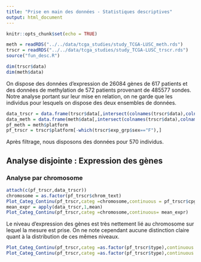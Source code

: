 ```yaml
---
title: "Prise en main des données - Statistiques descriptives"
output: html_document
---
```


```r
knitr::opts_chunk$set(echo = TRUE)
```


```r
meth = readRDS("../../data/tcga_studies/study_TCGA-LUSC_meth.rds")
trscr = readRDS("../../data/tcga_studies/study_TCGA-LUSC_trscr.rds")
source("fun_desc.R") 
```

```r
dim(trscr$data)
dim(meth$data)
```

On dispose des données d'expression de 26084 gènes de 617 patients et des données de methylation de 572 patients provenant de 485577 sondes. Notre analyse portant sur leur mise en relation, on ne garde que les individus pour lesquels on dispose des deux ensembles de données.

```r
data_trscr = data.frame(trscr$data[,intersect(colnames(trscr$data),colnames(meth$data))])[-which(trscr$exp_grp$sex=="F"),]
data_meth = data.frame(meth$data[,intersect(colnames(trscr$data),colnames(meth$data))])
pf_meth = meth$platform
pf_trscr = trscr$platform[-which(trscr$exp_grp$sex=="F"),]
```

Après filtrage, nous disposons des données pour 570 individus.

## Analyse disjointe : Expression des gènes

### Analyse par chromosome

```r
attach(c(pf_trscr,data_trscr))
chromosome = as.factor(pf_trscr$chrom_text)
Plot_Categ_Continu(pf_trscr,categ =chromosome,continuous = pf_trscr$cpg_density)
mean_expr = apply(data_trscr,1,mean)
Plot_Categ_Continu(pf_trscr,categ =chromosome,continuous= mean_expr)
```

Le niveau d'expression des gènes est très nettement lié au chromosome sur lequel la mesure est prise. On ne note cependant aucune distinction claire quant à la distribution de ces mêmes niveaux.




```r
Plot_Categ_Continu(pf_trscr,categ =as.factor(pf_trscr$type),continuous = pf_trscr$cpg_density)
Plot_Categ_Continu(pf_trscr,categ =as.factor(pf_trscr$type),continuous = mean_expr, main = "Mean expression per type of gene", main1 = "Hist of mean expression per type of gene")
```























